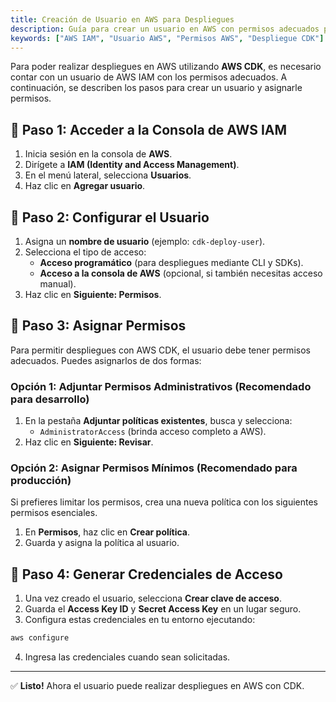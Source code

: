```yaml
---
title: Creación de Usuario en AWS para Despliegues
description: Guía para crear un usuario en AWS con permisos adecuados para realizar despliegues con AWS CDK.
keywords: ["AWS IAM", "Usuario AWS", "Permisos AWS", "Despliegue CDK"]
---
```


Para poder realizar despliegues en AWS utilizando **AWS CDK**, es necesario contar con un usuario de AWS IAM con los permisos adecuados. A continuación, se describen los pasos para crear un usuario y asignarle permisos.

## 🔹 Paso 1: Acceder a la Consola de AWS IAM

1. Inicia sesión en la consola de **AWS**.
2. Dirígete a **IAM (Identity and Access Management)**.
3. En el menú lateral, selecciona **Usuarios**.
4. Haz clic en **Agregar usuario**.

## 🔹 Paso 2: Configurar el Usuario

1. Asigna un **nombre de usuario** (ejemplo: `cdk-deploy-user`).
2. Selecciona el tipo de acceso:
   - **Acceso programático** (para despliegues mediante CLI y SDKs).
   - **Acceso a la consola de AWS** (opcional, si también necesitas acceso manual).
3. Haz clic en **Siguiente: Permisos**.

## 🔹 Paso 3: Asignar Permisos

Para permitir despliegues con AWS CDK, el usuario debe tener permisos adecuados. Puedes asignarlos de dos formas:

### Opción 1: Adjuntar Permisos Administrativos (Recomendado para desarrollo)

1. En la pestaña **Adjuntar políticas existentes**, busca y selecciona:
   - `AdministratorAccess` (brinda acceso completo a AWS).
2. Haz clic en **Siguiente: Revisar**.

### Opción 2: Asignar Permisos Mínimos (Recomendado para producción)

Si prefieres limitar los permisos, crea una nueva política con los siguientes permisos esenciales.

1. En **Permisos**, haz clic en **Crear política**.
2. Guarda y asigna la política al usuario.

## 🔹 Paso 4: Generar Credenciales de Acceso

1. Una vez creado el usuario, selecciona **Crear clave de acceso**.
2. Guarda el **Access Key ID** y **Secret Access Key** en un lugar seguro.
3. Configura estas credenciales en tu entorno ejecutando:

```sh
aws configure
```

4. Ingresa las credenciales cuando sean solicitadas.

---

✅ **Listo!** Ahora el usuario puede realizar despliegues en AWS con CDK.

